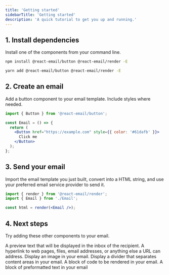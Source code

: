 ```yaml
---
title: 'Getting started'
sidebarTitle: 'Getting started'
description: 'A quick tutorial to get you up and running.'
---
```


## 1. Install dependencies

Install one of the components from your command line.

<CodeGroup>

```sh npm
npm install @react-email/button @react-email/render -E
```

```sh yarn
yarn add @react-email/button @react-email/render -E
```

</CodeGroup>

## 2. Create an email

Add a button component to your email template. Include styles where needed.

```jsx email.tsx
import { Button } from '@react-email/button';

const Email = () => {
  return (
    <Button href="https://example.com" style={{ color: '#61dafb' }}>
      Click me
    </Button>
  );
};
```

## 3. Send your email

Import the email template you just built, convert into a HTML string, and use your preferred email service provider to send it.

```jsx index.tsx
import { render } from '@react-email/render';
import { Email } from './Email';

const html = render(<Email />);
```

## 4. Next steps

Try adding these other components to your email.

<CardGroup>
  <Card
    title="Preview"
    icon={regular('magnifying-glass')}
    href="/components/preview"
  >
    A preview text that will be displayed in the inbox of the recipient.
  </Card>
  <Card title="Link" icon={regular('link')} href="/components/link">
    A hyperlink to web pages, files, email addresses, or anything else a URL can
    address.
  </Card>
  <Card title="Image" icon={regular('image')} href="/components/image">
    Display an image in your email.
  </Card>
  <Card title="Divider" icon={regular('horizontal-rule')} href="/components/hr">
    Display a divider that separates content areas in your email.
  </Card>
  <Card title="Code" icon={regular('rectangle-code')} href="/components/code">
    A block of code to be rendered in your email.
  </Card>
  <Card title="Pre" icon={regular('code-simple')} href="/components/pre">
    A block of preformatted text in your email
  </Card>
</CardGroup>
